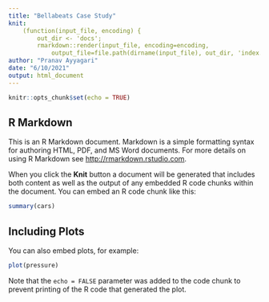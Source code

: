 ```yaml
---
title: "Bellabeats Case Study"
knit:
    (function(input_file, encoding) {
        out_dir <- 'docs';
        rmarkdown::render(input_file, encoding=encoding, 
            output_file=file.path(dirname(input_file), out_dir, 'index.html'))})
author: "Pranav Ayyagari"
date: "6/10/2021"
output: html_document
---
```


```r
knitr::opts_chunk$set(echo = TRUE)
```

## R Markdown

This is an R Markdown document. Markdown is a simple formatting syntax for authoring HTML, PDF, and MS Word documents. For more details on using R Markdown see <http://rmarkdown.rstudio.com>.

When you click the **Knit** button a document will be generated that includes both content as well as the output of any embedded R code chunks within the document. You can embed an R code chunk like this:

```r
summary(cars)
```

## Including Plots

You can also embed plots, for example:

```r
plot(pressure)
```

Note that the `echo = FALSE` parameter was added to the code chunk to prevent printing of the R code that generated the plot.

